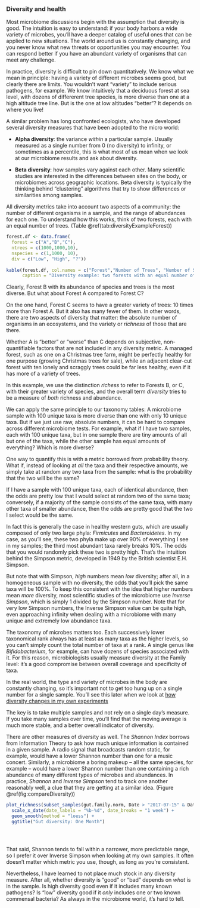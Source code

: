 ### Diversity and health {#scienceDiversity}

Most microbiome discussions begin with the assumption that diversity is good. The intuition is easy to understand: if your body harbors a wide variety of microbes, you'll have a deeper catalog of useful ones that can be applied to new situations. The world around us is constantly changing, and you never know what new threats or opportunities you may encounter. You can respond better if you have an abundant variety of organisms that can meet any challenge.

In practice, diversity is difficult to pin down quantitatively. We know what we mean in principle: having a variety of different microbes seems good, but clearly there are limits. You wouldn't want "variety" to include serious pathogens, for example. We know intuitively that a deciduous forest at sea level, with dozens of differerent tree species, is more diverse than one at a high altitude tree line. But is the one at low altitudes "better"? It depends on where you live!

A similar problem has long confronted ecologists, who have developed several diversity measures that have been adopted to the micro world:

* **Alpha diversity**: the variance *within* a particular sample. Usually measured as a single number from 0 (no diversity) to infinity, or sometimes as a percentile, this is what most of us mean when we look at our microbiome results and ask about diversity.  

* **Beta diversity**: how samples vary against each other. Many scientific studies are interested in the differences between sites on the body, or microbiomes across geographic locations. Beta diversity is typically the thinking behind "clustering" algorithms that try to show differences or similarities among samples. 

All diversity metrics take into account two aspects of a community: the number of different organisms in a sample, and the range of abundances for each one. To understand how this works, think of two forests, each with an equal number of trees. (Table \@ref(tab:diversityExampleForest))


```r
forest.df <- data.frame(
  forest = c("A","B","C"),
  ntrees = c(1000,1000,10),
  nspecies = c(1,1000, 10),
  div = c("Low", "High", "?"))
  
kable(forest.df, col.names = c("Forest","Number of Trees", "Number of Species", "Diversity"),
      caption = "Diversity example: two forests with an equal number of trees, and one with fewer trees.")


```

Clearly, Forest B with its abundance of species and trees is the most diverse. But what about Forest A compared to Forest C?  

On the one hand, Forest C seems to have a greater variety of trees: 10 times more than Forest A. But it also has many fewer of them. In other words, there are two aspects of diversity that matter: the absolute number of organisms in an ecosystems, and the variety or _richness_ of those that are there.  

Whether A is "better" or "worse" than C depends on subjective, non-quantifiable factors that are not included in any diversity metric. A managed forest, such as one on a Christmas tree farm, might be perfectly healthy for one purpose (growing Christmas trees for sale), while an adjacent clear-cut forest with ten lonely and scraggly trees could be far less healthy, even if it has more of a variety of trees.

In this example, we use the distinction _richess_ to refer to Forests B, or C, with their greater variety of species, and the overall term _diversity_ tries to be a measure of _both_ richness and abundance.

We can apply the same principle to our taxonomy tables: A microbiome sample with 100 unique taxa is more diverse than one with only 10 unique taxa. But if we just use raw, absolute numbers, it can be hard to compare across different microbiome tests. For example, what if I have two samples, each with 100 unique taxa, but in one sample there are tiny amounts of all but one of the taxa, while the other sample has equal amounts of everything? Which is more diverse?

One way to quantify this is with a metric borrowed from probability theory. What if, instead of looking at _all_ the taxa and their respective amounts, we simply take at random any two taxa from the sample: what is the probability that the two will be the same?

If I have a sample with 100 unique taxa, each of identical abundance, then the odds are pretty low that I would select at random two of the same taxa; conversely, if a majority of the sample consists of the same taxa, with many other taxa of smaller abundance, then the odds are pretty good that the two I select would be the same.

In fact this is generally the case in healthy western guts, which are usually composed of only two large phyla: _Firmicutes_ and _Bacteroidetes_. In my case, as you'll see, these two phyla make up over 90% of everything I see in my samples; the third most abundant taxa rarely breaks 10%. The odds that you would randomly pick these two is pretty high. That's the intuition behind the Simpson metric, developed in 1949 by the British scientist E.H. Simpson.

But note that with Simpson, _high_ numbers mean _low_ diversity; after all, in a homogeneous sample with no diversity, the odds that you'll pick the same taxa will be 100%.  To keep this consistent with the idea that higher numbers mean _more_ diversity, most scientific studies of the microbiome use _Inverse Simpson_, which is simply 1 divided by the Simpson number. Note that for very low Simpson numbers, the Inverse Simpson value can be quite high, even approaching infinity when dealing with a microbiome with many unique and extremely low abundance taxa.

The taxonomy of microbes matters too. Each successively lower taxonomical rank always has at least as many taxa as the higher levels, so you can't simply count the total number of taxa at a rank.   A single genus like _Bifidobacterium_, for example, can have dozens of species associated with it. For this reason, microbiologists usually measure diversity at the Family level: it's a good compromise between overall coverage and specificity of taxa.

In the real world, the type and variety of microbes in the body are constantly changing, so it's important not to get too hung up on a single number for a single sample. You'll see this later when we look at [how diversity changes in my own experiments](#experimentSummary)

The key is to take multiple samples and not rely on a single day's measure.  If you take many samples over time, you'll find that the moving average is much more stable, and a better overall indicator of diversity.

There are other measures of diversity as well. The _Shannon Index_ borrows from Information Theory to ask how much unique information is contained in a given sample. A radio signal that broadcasts random static, for example, would have a lower Shannon number than one for a music concert. Similarly, a microbiome a boring makeup -- all the same species, for example -- would have a lower Shannon number than one containing a rich abundance of many different types of microbes and abundances. In practice, _Shannon_ and _Inverse Simpson_ tend to track one another reasonably well, a clue that they are getting at a similar idea. (Figure \@ref(fig:compareDiversity))

```r

plot_richness(subset_samples(gut.family.norm, Date > "2017-07-15" & Date< "2017-08-15" ), measures=c("InvSimpson","Shannon"), nrow=2, x = "Date") +
  scale_x_date(date_labels = "%b-%d", date_breaks = "1 week") +
  geom_smooth(method = "loess") + 
  ggtitle("Gut diversity: One Month")


  
```

That said, Shannon tends to fall within a narrower, more predictable range, so I prefer it over Inverse Simpson when looking at my own samples. It often doesn't matter which metric you use, though, as long as you're consistent.

Nevertheless, I have learned to not place much stock in any diversity measure. After all, whether diversity is "good" or "bad" depends on _what_ is in the sample. Is high diversity good even if it includes many known pathogens? Is "low" diversity good if it _only_ includes one or two known commensal bacteria?  As always in the microbiome world, it's hard to tell.


